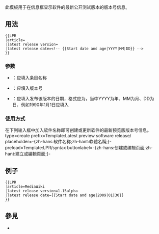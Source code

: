 {{NoteTA|G1=MediaWiki}}{{Documentation subpage}}<!-- 在本行下編輯模板說明 -->

此模板用于在信息框显示软件的最新公开测试版本的版本号信息。

==用法==
<pre>
{{LPR
|article=
|latest release version=
|latest release date=<!-- {{Start date and age|YYYY|MM|DD}} -->
}}
</pre>

===参数===
*{{code|article}}：应填入条目名称
*{{code|latest release version}}：应填入版本号
*{{code|latest release date}}：应填入发布该版本的日期，格式应为{{tlf|Start date and age|YYYY|MM|DD}}，当中YYYY为年、MM为月、DD为日，例如1990年1月1日应填入{{tlf|Start date and age|1990|01|01}}

===使用方式===
在下列输入框中加入软件名称即可创建或更新软件的最新预览版版本号信息。
<inputbox>
type=create
prefix=Template:Latest preview software release/
placeholder=-{zh-hans:软件名称;zh-hant:軟體名稱;}-
preload=Template:LPR/syntax
buttonlabel=-{zh-hans:创建或编辑页面;zh-hant:建立或編輯頁面;}-
</inputbox>

==例子==
{{LPR
|article=MediaWiki
|latest release version=1.15alpha
|latest release date={{Start date and age|2009|01|30}}
}}
<pre>
{{LPR
|article=MediaWiki
|latest release version=1.15alpha
|latest release date={{Start date and age|2009|01|30}}
}}
</pre>

==參見==
*{{tl|LSR}}

<includeonly>{{Sandbox other||<!-- 本行下加入模板的分類 -->
[[Category:软件模板|LPR]]
[[Category:最新預覽版模板| ]]
}}</includeonly>